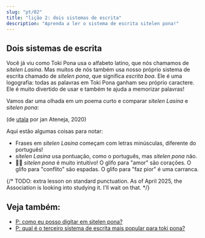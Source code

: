 ```yaml
---
slug: "pt/02"
title: "lição 2: dois sistemas de escrita"
description: "Aprenda a ler o sistema de escrita sitelen pona!"
---
```



## Dois sistemas de escrita

Você já viu como Toki Pona usa o alfabeto latino, que nós chamamos de _sitelen Lasina_. Mas muitos de nós também usa nosso próprio sistema de escrita chamado de _sitelen pona_, que significa _escrita boa_. Ele é uma logografia: todas as palavras em Toki Pona ganham seu próprio caractere. Ele é muito divertido de usar e também te ajuda a memorizar palavras!

Vamos dar uma olhada em um poema curto e comparar _sitelen Lasina_ e _sitelen pona_:

<Tabbed id="1">
  <Row sl="sina olin e utala." m="Você ama conflitos." />
  <Row sl="taso sina sona ala:" m="Mas você não entende" />
  <Row sl="utala li ike e sina." m="que conflito te faz pior." />
</Tabbed>

(de [utala](https://utala.pona.la/toki-musi-lili/#utala) por jan Ateneja, 2020)  

Aqui estão algumas coisas para notar:

- Frases em _sitelen Lasina_ começam com letras minúsculas, diferente do português!
- _sitelen Lasina_ usa pontuação, como o português, mas _sitelen pona_ não.
- 󱥠󱥔 _sitelen pona_ é muito intuitivo! O glifo para "amor" são corações. O glifo para "conflito" são espadas. O glifo para "faz pior" é uma carranca.

{/* TODO: extra lesson on standard punctuation. As of April 2025, the Association is looking into studying it. I'll wait on that. */}

## Veja também:
* [P: como eu posso digitar em sitelen pona?](pt/fonts/)
* [P: qual é o terceiro sistema de escrita mais popular para toki pona?](pt/sitelen-sitelen/)
